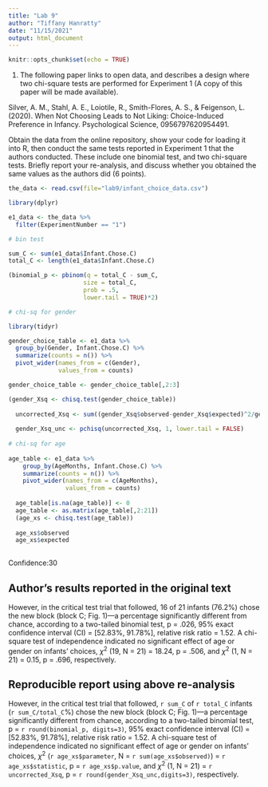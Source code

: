 ```yaml
---
title: "Lab 9"
author: "Tiffany Hanratty"
date: "11/15/2021"
output: html_document
---
```


```r
knitr::opts_chunk$set(echo = TRUE)
```

1. The following paper links to open data, and describes a design where two chi-square tests are performed for Experiment 1 (A copy of this paper will be made available).

Silver, A. M., Stahl, A. E., Loiotile, R., Smith-Flores, A. S., & Feigenson, L. (2020). When Not Choosing Leads to Not Liking: Choice-Induced Preference in Infancy. Psychological Science, 0956797620954491.

Obtain the data from the online repository, show your code for loading it into R, then conduct the same tests reported in Experiment 1 that the authors conducted. These include one binomial test, and two chi-square tests. Briefly report your re-analysis, and discuss whether you obtained the same values as the authors did (6 points).

```r

the_data <- read.csv(file="lab9/infant_choice_data.csv")

library(dplyr)

e1_data <- the_data %>%
  filter(ExperimentNumber == "1")

# bin test

sum_C <- sum(e1_data$Infant.Chose.C)
total_C <- length(e1_data$Infant.Chose.C)

(binomial_p <- pbinom(q = total_C - sum_C,
                     size = total_C,
                     prob = .5,
                     lower.tail = TRUE)*2)

# chi-sq for gender

library(tidyr)

gender_choice_table <- e1_data %>%
  group_by(Gender, Infant.Chose.C) %>%
  summarize(counts = n()) %>%
  pivot_wider(names_from = c(Gender),
              values_from = counts)

gender_choice_table <- gender_choice_table[,2:3]

(gender_Xsq <- chisq.test(gender_choice_table))
  
  uncorrected_Xsq <- sum((gender_Xsq$observed-gender_Xsq$expected)^2/gender_Xsq$expected)
  
  gender_Xsq_unc <- pchisq(uncorrected_Xsq, 1, lower.tail = FALSE)
  
# chi-sq for age
  
age_table <- e1_data %>%
    group_by(AgeMonths, Infant.Chose.C) %>%
    summarize(counts = n()) %>% 
    pivot_wider(names_from = c(AgeMonths),
                values_from = counts)
  
  age_table[is.na(age_table)] <- 0
  age_table <- as.matrix(age_table[,2:21])
  (age_xs <- chisq.test(age_table))
  
  age_xs$observed
  age_xs$expected
  

```
Confidence:30

## Author's results reported in the original text

However, in the critical test trial that followed, 16 of 21 infants (76.2%) chose the new block (block C; Fig. 1)—a percentage significantly different from chance, according to a two-tailed binomial test, p = .026, 95% exact confidence interval (CI) = [52.83%, 91.78%], relative risk ratio = 1.52. A chi-square test of independence indicated no significant effect of age or gender on infants’ choices, $\chi^2$ (19, N = 21) = 18.24, p = .506, and $\chi^2$ (1, N = 21) = 0.15, p = .696, respectively.

## Reproducible report using above re-analysis

However, in the critical test trial that followed, `r sum_C` of `r total_C` infants (`r sum_C/total_C`%) chose the new block (block C; Fig. 1)—a percentage significantly different from chance, according to a two-tailed binomial test, p = `r round(binomial_p, digits=3)`, 95% exact confidence interval (CI) = [52.83%, 91.78%], relative risk ratio = 1.52. A chi-square test of independence indicated no significant effect of age or gender on infants’ choices, $\chi^2$ (`r age_xs$parameter`, N = `r sum(age_xs$observed)`) = `r age_xs$statistic`, p = `r age_xs$p.value`, and $\chi^2$ (1, N = 21) = `r uncorrected_Xsq`, p = `r round(gender_Xsq_unc,digits=3)`, respectively.



